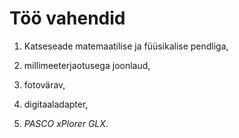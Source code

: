 # Töö vahendid

1.  Katseseade matemaatilise ja füüsikalise pendliga,

2. millimeeterjaotusega joonlaud,

3. fotovärav,

4. digitaaladapter,

5. *PASCO xPlorer GLX*.
